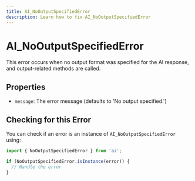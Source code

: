 ---
title: AI_NoOutputSpecifiedError
description: Learn how to fix AI_NoOutputSpecifiedError
---

# AI_NoOutputSpecifiedError

This error occurs when no output format was specified for the AI response, and output-related methods are called.

## Properties

- `message`: The error message (defaults to 'No output specified.')

## Checking for this Error

You can check if an error is an instance of `AI_NoOutputSpecifiedError` using:

```typescript
import { NoOutputSpecifiedError } from 'ai';

if (NoOutputSpecifiedError.isInstance(error)) {
  // Handle the error
}
```

